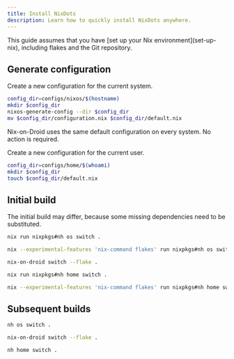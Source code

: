 ```yaml
---
title: Install NixDots
description: Learn how to quickly install NixDots anywhere.
---
```



<Aside>
  This guide assumes that you have [set up your Nix environment](set-up-nix),
  including flakes and the Git repository.
</Aside>

## Generate configuration

<Tabs syncKey="nix-environment">
<TabItem label="NixOS">

Create a new configuration for the current system.

```sh
config_dir=configs/nixos/$(hostname)
mkdir $config_dir
nixos-generate-config --dir $config_dir
mv $config_dir/configuration.nix $config_dir/default.nix
```

</TabItem>
<TabItem label="Nix-on-Droid">

Nix-on-Droid uses the same default configuration on every system. No action is
required.

</TabItem>
<TabItem label="Home Manager">

Create a new configuration for the current user.

```sh
config_dir=configs/home/$(whoami)
mkdir $config_dir
touch $config_dir/default.nix
```

</TabItem>
</Tabs>

## Initial build

The initial build may differ, because some missing dependencies need to be
substituted.

<Tabs syncKey="nix-environment">
<TabItem label="NixOS">

<Tabs syncKey="flakes-enabled">
<TabItem label="Flakes enabled">

```sh
nix run nixpkgs#nh os switch .
```

</TabItem>
<TabItem label="Flakes disabled">

```sh
nix --experimental-features 'nix-command flakes' run nixpkgs#nh os switch .
```

</TabItem>
</Tabs>

</TabItem>
<TabItem label="Nix-on-Droid">

```sh
nix-on-droid switch --flake .
```

</TabItem>
<TabItem label="Home Manager">

<Tabs syncKey="flakes-enabled">
<TabItem label="Flakes enabled">

```sh
nix run nixpkgs#nh home switch .
```

</TabItem>
<TabItem label="Flakes disabled">

```sh
nix --experimental-features 'nix-command flakes' run nixpkgs#nh home switch .
```

</TabItem>
</Tabs>

</TabItem>
</Tabs>

## Subsequent builds

<Tabs syncKey="nix-environment">
<TabItem label="NixOS">

```sh
nh os switch .
```

</TabItem>
<TabItem label="Nix-on-Droid">

```sh
nix-on-droid switch --flake .
```

</TabItem>
<TabItem label="Home Manager">

```sh
nh home switch .
```

</TabItem>
</Tabs>
